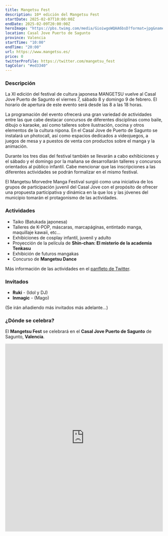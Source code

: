 ```yaml
---
title: Mangetsu Fest
description: 10ª edición del Mangetsu Fest
startDate: 2025-02-07T10:00:00Z
endDate: 2025-02-09T20:00:00Z
heroImage: "https://pbs.twimg.com/media/GioiwgoWQAA6bsD?format=jpg&name=medium"
location: Casal Jove Puerto de Sagunto
province: Valencia
startTime: "10:00"
endTime: "20:00"
url: https://www.mangetsu.es/
price: 0
twitterProfile: https://twitter.com/mangetsu_fest
tagColor: "#ed3340"
---
```


### Descripción

<p>La XI edición del festival de cultura japonesa MANGETSU vuelve al Casal Jove Puerto de Sagunto el viernes 7, sábado 8 y domingo 9 de febrero. El horario de apertura de este evento será desde las 8 a las 18 horas.</p>

<p>La programación del evento ofrecerá una gran variedad de actividades entre las que cabe destacar concursos de diferentes disciplinas como baile, dibujo o karaoke, así como talleres sobre ilustración, cocina y otros elementos de la cultura nipona. En el Casal Jove de Puerto de Sagunto se instalará un photocall, así como espacios dedicados a videojuegos, a juegos de mesa y a puestos de venta con productos sobre el manga y la animación.</p>

<p>Durante los tres días del festival también se llevarán a cabo exhibiciones y el sábado y el domingo por la mañana se desarrollarán talleres y concursos orientados al público infantil. Cabe mencionar que las inscripciones a las diferentes actividades se podrán formalizar en el mismo festival.</p>

<p>El Mangetsu Morvedre Manga Festival surgió como una iniciativa de los grupos de participación juvenil del Casal Jove con el propósito de ofrecer una propuesta participativa y dinámica en la que los y las jóvenes del municipio tomarán el protagonismo de las actividades.</p>

### Actividades
+ Taiko (Batukada japonesa)
+ Talleres de K-POP, máscaras, marcapáginas, entintado manga, maquillaje kawaii, etc...
+ Exhibiciones de cosplay infantil, juvenil y adulto
+ Proyección de la película de **Shin-chan: El misterio de la academia Tenkasu**
+ Exhibición de futuros mangakas
+ Concurso de **Mangetsu Dance** 

Más información de las actividades en el [panfleto de Twitter](https://x.com/Mangetsu_Fest/status/1885357635576197188).

### Invitados

+ **Ruki** - (Idol y DJ)
+ **Inmagic** - (Mago)

(Se irán añadiendo más invitados más adelante...)

### ¿Dónde se celebra?

El **Mangetsu Fest** se celebrará en el **Casal Jove Puerto de Sagunto** de Sagunto, **Valencia**.

<iframe src="https://www.google.com/maps/embed?pb=!1m18!1m12!1m3!1d3451.119167748196!2d-0.22076154756549593!3d39.667352527839085!2m3!1f0!2f0!3f0!3m2!1i1024!2i768!4f13.1!3m3!1m2!1s0xd60160ddd17acc7%3A0xfe73ebed741782ad!2sCasal%20Jove%20Port%20de%20Sagunt!5e1!3m2!1ses!2ses!4v1738779423533!5m2!1ses!2ses" width="100%" height="600" style="border:0;" allowfullscreen="" loading="lazy" referrerpolicy="no-referrer-when-downgrade"></iframe>
